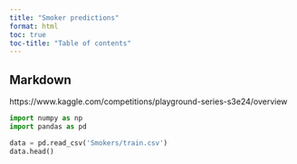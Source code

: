 ```yaml
---
title: "Smoker predictions"
format: html
toc: true
toc-title: "Table of contents"
---
```


## Markdown

https://www.kaggle.com/competitions/playground-series-s3e24/overview

``` python
import numpy as np
import pandas as pd
```


```python
data = pd.read_csv('Smokers/train.csv')
data.head()
```